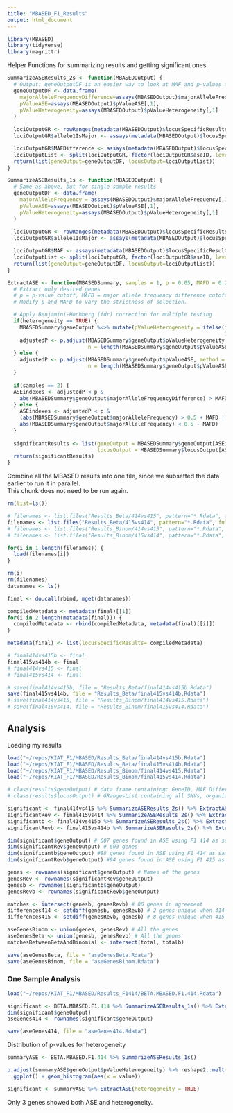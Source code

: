 ```yaml
---
title: "MBASED_F1_Results"
output: html_document
---
```


```r
library(MBASED)
library(tidyverse)
library(magrittr)
```

Helper Functions for summarizing results and getting significant ones
```r
SummarizeASEResults_2s <- function(MBASEDOutput) {
  # Output: geneOutputDF is an easier way to look at MAF and p-values at the same time
  geneOutputDF <- data.frame(
    majorAlleleFrequencyDifference=assays(MBASEDOutput)$majorAlleleFrequencyDifference[,1],
    pValueASE=assays(MBASEDOutput)$pValueASE[,1],
    pValueHeterogeneity=assays(MBASEDOutput)$pValueHeterogeneity[,1]
  )
  
  lociOutputGR <- rowRanges(metadata(MBASEDOutput)$locusSpecificResults)
  lociOutputGR$allele1IsMajor <- assays(metadata(MBASEDOutput)$locusSpecificResults)$allele1IsMajor[,1]

  lociOutputGR$MAFDifference <- assays(metadata(MBASEDOutput)$locusSpecificResults)$MAFDifference[,1]
  lociOutputList <- split(lociOutputGR, factor(lociOutputGR$aseID, levels=unique(lociOutputGR$aseID)))
  return(list(geneOutput=geneOutputDF, locusOutput=lociOutputList))
}

SummarizeASEResults_1s <- function(MBASEDOutput) {
  # Same as above, but for single sample results
  geneOutputDF <- data.frame(
    majorAlleleFrequency = assays(MBASEDOutput)$majorAlleleFrequency[,1],
    pValueASE=assays(MBASEDOutput)$pValueASE[,1],
    pValueHeterogeneity=assays(MBASEDOutput)$pValueHeterogeneity[,1]
  )
  
  lociOutputGR <- rowRanges(metadata(MBASEDOutput)$locusSpecificResults)
  lociOutputGR$allele1IsMajor <- assays(metadata(MBASEDOutput)$locusSpecificResults)$allele1IsMajor[,1]

  lociOutputGR$MAF <- assays(metadata(MBASEDOutput)$locusSpecificResults)$MAF[,1]
  lociOutputList <- split(lociOutputGR, factor(lociOutputGR$aseID, levels=unique(lociOutputGR$aseID)))
  return(list(geneOutput=geneOutputDF, locusOutput=lociOutputList))
}

ExtractASE <- function(MBASEDSummary, samples = 1, p = 0.05, MAFD = 0.2, heterogeneity = FALSE) {
  # Extract only desired genes
  # p = p-value cutoff, MAFD = major allele frequency difference cutoff,
  # Modify p and MAFD to vary the strictness of selection.

  # Apply Benjamini-Hochberg (fdr) correction for multiple testing
  if(heterogeneity == TRUE) {
    MBASEDSummary$geneOutput %<>% mutate(pValueHeterogeneity = ifelse(is.na(pValueHeterogeneity),
                                                                      1, pValueHeterogeneity))
    adjustedP <- p.adjust(MBASEDSummary$geneOutput$pValueHeterogeneity, method = "BH",
                          n = length(MBASEDSummary$geneOutput$pValueASE))
  } else {
    adjustedP <- p.adjust(MBASEDSummary$geneOutput$pValueASE, method = "BH", 
                          n = length(MBASEDSummary$geneOutput$pValueASE))
  }
  
  if(samples == 2) {
  ASEindexes <- adjustedP < p & 
    abs(MBASEDSummary$geneOutput$majorAlleleFrequencyDifference) > MAFD
  } else {
    ASEindexes <- adjustedP < p & 
    (abs(MBASEDSummary$geneOutput$majorAlleleFrequency) > 0.5 + MAFD |
    abs(MBASEDSummary$geneOutput$majorAlleleFrequency) < 0.5 - MAFD)
  }
  
  significantResults <- list(geneOutput = MBASEDSummary$geneOutput[ASEindexes, ], 
                             locusOutput = MBASEDSummary$locusOutput[ASEindexes, ])
  return(significantResults)
}
```

Combine all the MBASED results into one file, since we subsetted the data earlier to run it in parallel.  
This chunk does not need to be run again.  
```r
rm(list=ls())

# filenames <- list.files("Results_Beta/414vs415", pattern="*.Rdata", full.names=TRUE)
filenames <- list.files("Results_Beta/415vs414", pattern="*.Rdata", full.names=TRUE)
# filenames <- list.files("Results_Binom/414vs415", pattern="*.Rdata", full.names=TRUE)
# filenames <- list.files("Results_Binom/415vs414", pattern="*.Rdata", full.names=TRUE)

for(i in 1:length(filenames)) {
  load(filenames[i])
}

rm(i)
rm(filenames)
datanames <- ls()

final <- do.call(rbind, mget(datanames))

compiledMetadata <- metadata(final)[[1]]
for(i in 2:length(metadata(final))) {
  compiledMetadata <- rbind(compiledMetadata, metadata(final)[[i]])
}

metadata(final) <- list(locusSpecificResults= compiledMetadata)

# final414vs415b <- final
final415vs414b <- final
# final414vs415 <- final
# final415vs414 <- final

# save(final414vs415b, file = "Results_Beta/final414vs415b.Rdata")
save(final415vs414b, file = "Results_Beta/final415vs414b.Rdata")
# save(final414vs415, file = "Results_Binom/final414vs415.Rdata")
# save(final415vs414, file = "Results_Binom/final415vs414.Rdata")
```

## Analysis

Loading my results
```r
load("~/repos/KIAT_F1/MBASED/Results_Beta/final414vs415b.Rdata")
load("~/repos/KIAT_F1/MBASED/Results_Beta/final415vs414b.Rdata") 
load("~/repos/KIAT_F1/MBASED/Results_Binom/final414vs415.Rdata") 
load("~/repos/KIAT_F1/MBASED/Results_Binom/final415vs414.Rdata") 

# class(results$geneOutput) # data.frame containing: GeneID, MAF Difference, p-value, and p-value for heterogenous slicing
# class(results$locusOutput) # GRangesList containing all SNVs, organized by gene

significant <- final414vs415 %>% SummarizeASEResults_2s() %>% ExtractASE(samples = 2)
significantRev <- final415vs414 %>% SummarizeASEResults_2s() %>% ExtractASE(samples = 2)
significantb <- final414vs415b %>% SummarizeASEResults_2s() %>% ExtractASE(samples = 2)
significantRevb <- final415vs414b %>% SummarizeASEResults_2s() %>% ExtractASE(samples = 2)

dim(significant$geneOutput) # 607 genes found in ASE using F1 414 as sample 1 and a binomial model
dim(significantRev$geneOutput) # 603 genes
dim(significantb$geneOutput) #88 genes found in ASE using F1 414 as sample 1
dim(significantRevb$geneOutput) #94 genes found in ASE using F1 415 as sample 2

genes <- rownames(significant$geneOutput) # Names of the genes 
genesRev <- rownames(significantRev$geneOutput) 
genesb <- rownames(significantb$geneOutput)
genesRevb <- rownames(significantRevb$geneOutput)

matches <- intersect(genesb, genesRevb) # 86 genes in agreement
differences414 <- setdiff(genesb, genesRevb) # 2 genes unique when 414 is the first sample
differences415 <- setdiff(genesRevb, genesb) # 8 genes unique when 415 is the first sample

aseGenesBinom <- union(genes, genesRev) # All the genes 
aseGenesBeta <- union(genesb, genesRevb) # All the genes 
matchesBetweenBetaAndBinomial <- intersect(total, totalb)

save(aseGenesBeta, file = "aseGenesBeta.Rdata")
save(aseGenesBinom, file = "aseGenesBinom.Rdata")
```

### One Sample Analysis
```r
load("~/repos/KIAT_F1/MBASED/Results_F1414/BETA.MBASED.F1.414.Rdata")

significant <- BETA.MBASED.F1.414 %>% SummarizeASEResults_1s() %>% ExtractASE()
dim(significant$geneOutput)
aseGenes414 <- rownames(significant$geneOutput)

save(aseGenes414, file = "aseGenes414.Rdata")
```

Distribution of p-values for heterogeneity
```r
summaryASE <- BETA.MBASED.F1.414 %>% SummarizeASEResults_1s()

p.adjust(summaryASE$geneOutput$pValueHeterogeneity) %>% reshape2::melt() %>% filter(value < 1) %>%
  ggplot() + geom_histogram(aes(x = value))

significant <- summaryASE %>% ExtractASE(heterogeneity = TRUE)
```
Only 3 genes showed both ASE and heterogeneity. 
